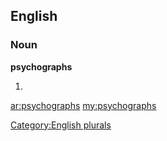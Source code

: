 ==English==

===Noun===
'''psychographs'''

# {{plural of|[[psychograph]]}}

[[Category:English plurals]]

[[ar:psychographs]]
[[my:psychographs]]